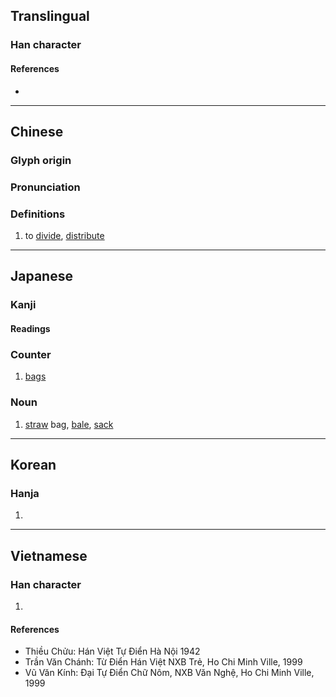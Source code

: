 {{character info/new}}
==Translingual==

===Han character===
{{Han char|rn=9|rad=人|as=08|sn=10|four=25232|canj=OQMV|ids=⿰亻表}}

====References====
* {{Han ref|kx=0106.140|dkj=00730|dj=0226.090|hdz=10170.030|uh=4FF5|ud=20469|bh=D0CF|bd=53455}}

----

==Chinese==
{{zh-forms}}

===Glyph origin===
{{Han etym}}

===Pronunciation===
{{zh-pron
|m=biào
|c=biu2,biu3
|mc=y
|oc=y
|ma=
|cat=v
}}

===Definitions===
{{zh-hanzi}}

# to [[divide]], [[distribute]]

----

==Japanese==

===Kanji===
{{ja-kanji|grade=5|rs=人08}}

====Readings====
{{ja-readings
|goon=ひょう<へう
|kanon=ひょう<へう
|kun=たわら-
}}

===Counter===
{{ja-pos|ひょう|counter|hhira=へう}}

# [[bag]]s

{{ja-kanjitab|たわら|yomi=k}}

===Noun===
{{ja-noun|たわら}}

# [[straw]] bag, [[bale]], [[sack]]

----

==Korean==

===Hanja===
{{ko-hanja|hangeul=표|rv=pyo|mr=p'yo}}

# {{rfdef|ko|sort=人08}}

----

==Vietnamese==

===Han character===
{{vi-hantu|[[biểu]], [[biếu]]|rs=人08}}

# {{rfdef|vi|sort=人08}}

====References====
* Thiều Chửu: Hán Việt Tự Điển Hà Nội 1942
* Trần Văn Chánh: Từ Điển Hán Việt NXB Trẻ, Ho Chi Minh Ville, 1999
* Vũ Văn Kính: Đại Tự Điển Chữ Nôm, NXB Văn Nghệ, Ho Chi Minh Ville, 1999